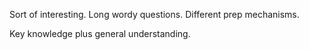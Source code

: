 Sort of interesting. Long wordy questions. Different prep mechanisms.

Key knowledge plus general understanding.

